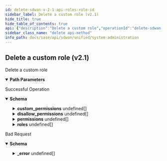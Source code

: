 ```yaml
---
id: delete-sdwan-v-2-1-api-roles-role-id
sidebar_label: Delete a custom role (v2.1)
hide_title: true
hide_table_of_contents: true
api: {"description":"Delete a custom role","operationId":"delete-sdwan-v2.1-api-roles-role_id","parameters":[{"description":"Role Id","in":"path","name":"role_id","required":true,"schema":{"description":"Role Id","type":"string"}}],"responses":{"200":{"content":{"application/json":{"schema":{"properties":{"custom_permissions":{"description":"Custom Permissions: Size(max = 100, error = AUTH_ROLE_INVALID_CUSTOM_PERMISSIONS_SIZE: Custom permissions set is limited to 100, min = 0) ","items":{"properties":{"allowed_after_ms":{"description":"Allowed After Ms","format":"int64","type":"integer"},"allowed_before_ms":{"description":"Allowed Before Ms","format":"int64","type":"integer"},"disabled":{"description":"Disabled","type":"boolean"},"disabled_reason":{"description":"Disabled Reason: Size(max = 5000, DISABLED_REASON_INVALID_0001, min = 0) ","type":"string"},"disallow_permission":{"description":"Disallow Permission","type":"boolean"},"id":{"type":"string"},"inactive":{"description":"Inactive","type":"boolean"},"inactive_reason":{"description":"Inactive Reason: Size(max = 5000, INACTIVE_REASON_INVALID_0001, min = 0) ","type":"string"},"region":{"description":"Region","type":"string"},"value":{"description":"Value: Pattern(error = INVALID_PERMISSION_VALUE: Permission value contains invalid characters. Check data {}, regexp = ^[/0-9a-zA-+_\\\\[\\\\]-]{1,500}$) NotEmpty ","type":"string"}},"required":["value"]},"type":"array"},"description":{"description":"Description: Size(max = 1000, error = AUTH_ROLE_INVALID_ROLE_DESCRIPTION: Description size is limited to {} length, min = 1) ","type":"string"},"disabled":{"description":"Disabled","type":"boolean"},"disabled_reason":{"description":"Disabled Reason: Size(max = 5000, DISABLED_REASON_INVALID_0001, min = 0) ","type":"string"},"disallow_permissions":{"description":"Disallow Permissions: Valid Size(max = 100, error = AUTH_ROLE_INVALID_DISALLOW_PERMISSION_LIST_SIZE: Disallowed ermissions set is limited to 100, min = 0) ","items":{"properties":{"value":{"description":"Value: Size(max = 500, PERMISSION_INVALID_0001, min = 0) ","type":"string"}}},"type":"array"},"id":{"description":"Id","type":"string"},"inactive":{"description":"Inactive","type":"boolean"},"inactive_reason":{"description":"Inactive Reason: Size(max = 5000, INACTIVE_REASON_INVALID_0001, min = 0) ","type":"string"},"is_system_owned":{"description":"Is System Owned","type":"boolean"},"name":{"description":"Name: Size(max = 256, error = AUTH_ROLE_INVALID_ROLE_NAME: Auth role name comprises of lowercase and underscore characters only, min = 1) NotEmpty ","type":"string"},"permissions":{"description":"Permissions: Valid Size(max = 100, error = AUTH_ROLE_INVALID_PERMISSION_LIST_SIZE: Permissions set is limited to 100, min = 0) ","items":{"properties":{"value":{"description":"Value: Size(max = 500, PERMISSION_INVALID_0001, min = 0) ","type":"string"}}},"type":"array"},"region":{"description":"Region","type":"string"},"roles":{"description":"Roles: Valid Size(max = 7, error = AUTH_ROLE_INVALID_ROLE_LIST_SIZE: Roles set size is limited to {} length, min = 0) ","items":{"properties":{"name":{"description":"Name: Pattern(AUTH_ROLE_INVALID, regexp = (guest|system|element|support_iam_admin|support_admin|support_viewonly|support_mfg|support_super|support_root|devops|secops|tenant_iam_admin|tenant_network_admin|tenant_security_admin|tenant_viewonly|tenant_super|tenant_root|esp_iam_admin|esp_machine_admin|esp_admin|esp_user|esp_super|esp_root)) NotBlank ","type":"string"}},"required":["name"]},"type":"array"}},"required":["name"]}}},"description":"Successful Operation"},"400":{"content":{"application/json":{"example":{"value":{"_error":[{"code":"SYSTEM_CREATED_CUSTOM_ROLE_OPERATIONS_NOT_ALLOWED"}]}},"schema":{"properties":{"_error":{"items":{"properties":{"code":{"type":"string"},"message":{"type":"string"}}},"type":"array"}}}}},"description":"Bad Request"}},"tags":["System Administration"],"method":"delete","path":"/sdwan/v2.1/api/roles/{role_id}","info":{"contact":{},"description":"List of APIs used to manage the operators, IDPs, users, base roles, base permissions,  password change, sign up, and client roles, base roles.","title":"System Administration","version":"Latest"},"postman":{"name":"Delete a custom role (v2.1)","description":{"content":"Delete a custom role","type":"text/plain"},"url":{"path":["sdwan","v2.1","api","roles",":role_id"],"host":["{{baseUrl}}"],"query":[],"variable":[{"disabled":false,"description":{"content":"(Required) Role Id","type":"text/plain"},"type":"any","value":"","key":"role_id"}]},"header":[{"key":"Accept","value":"application/json"}],"method":"DELETE"}}
sidebar_class_name: "delete api-method"
info_path: docs/sase/api/sdwan/unified/system-administration
---
```



## Delete a custom role (v2.1)



Delete a custom role

<details style={{"marginBottom":"1rem"}} data-collapsed={false} open={true}><summary style={{}}><strong>Path Parameters</strong></summary><div><ul><ParamsItem className={"paramsItem"} param={{"description":"Role Id","in":"path","name":"role_id","required":true,"schema":{"description":"Role Id","type":"string"}}}></ParamsItem></ul></div></details><div><ApiTabs><TabItem label={"200"} value={"200"}><div>

Successful Operation

</div><div><details style={{}} data-collapsed={false} open={true}><summary style={{"textAlign":"left"}}><strong>Schema</strong></summary><div style={{"textAlign":"left","marginLeft":"1rem"}}></div><ul style={{"marginLeft":"1rem"}}><SchemaItem collapsible={true} className={"schemaItem"}><details style={{}}><summary style={{}}><strong>custom_permissions</strong><span style={{"opacity":"0.6"}}> undefined[]</span></summary><div style={{"marginLeft":"1rem"}}><div style={{"marginTop":".5rem","marginBottom":".5rem"}}>

Custom Permissions: Size(max = 100, error = AUTH_ROLE_INVALID_CUSTOM_PERMISSIONS_SIZE: Custom permissions set is limited to 100, min = 0) 

</div><SchemaItem collapsible={false} name={"allowed_after_ms"} required={false} schemaDescription={"Allowed After Ms"} schemaName={"int64"} qualifierMessage={undefined}></SchemaItem><SchemaItem collapsible={false} name={"allowed_before_ms"} required={false} schemaDescription={"Allowed Before Ms"} schemaName={"int64"} qualifierMessage={undefined}></SchemaItem><SchemaItem collapsible={false} name={"disabled"} required={false} schemaDescription={"Disabled"} schemaName={"boolean"} qualifierMessage={undefined}></SchemaItem><SchemaItem collapsible={false} name={"disabled_reason"} required={false} schemaDescription={"Disabled Reason: Size(max = 5000, DISABLED_REASON_INVALID_0001, min = 0) "} schemaName={"string"} qualifierMessage={undefined}></SchemaItem><SchemaItem collapsible={false} name={"disallow_permission"} required={false} schemaDescription={"Disallow Permission"} schemaName={"boolean"} qualifierMessage={undefined}></SchemaItem><SchemaItem collapsible={false} name={"id"} required={false} schemaDescription={undefined} schemaName={"string"} qualifierMessage={undefined}></SchemaItem><SchemaItem collapsible={false} name={"inactive"} required={false} schemaDescription={"Inactive"} schemaName={"boolean"} qualifierMessage={undefined}></SchemaItem><SchemaItem collapsible={false} name={"inactive_reason"} required={false} schemaDescription={"Inactive Reason: Size(max = 5000, INACTIVE_REASON_INVALID_0001, min = 0) "} schemaName={"string"} qualifierMessage={undefined}></SchemaItem><SchemaItem collapsible={false} name={"region"} required={false} schemaDescription={"Region"} schemaName={"string"} qualifierMessage={undefined}></SchemaItem><SchemaItem collapsible={false} name={"value"} required={true} schemaDescription={"Value: Pattern(error = INVALID_PERMISSION_VALUE: Permission value contains invalid characters. Check data {}, regexp = ^[/0-9a-zA-+_\\\\[\\\\]-]{1,500}$) NotEmpty "} schemaName={"string"} qualifierMessage={undefined}></SchemaItem></div></details></SchemaItem><SchemaItem collapsible={false} name={"description"} required={false} schemaDescription={"Description: Size(max = 1000, error = AUTH_ROLE_INVALID_ROLE_DESCRIPTION: Description size is limited to {} length, min = 1) "} schemaName={"string"} qualifierMessage={undefined}></SchemaItem><SchemaItem collapsible={false} name={"disabled"} required={false} schemaDescription={"Disabled"} schemaName={"boolean"} qualifierMessage={undefined}></SchemaItem><SchemaItem collapsible={false} name={"disabled_reason"} required={false} schemaDescription={"Disabled Reason: Size(max = 5000, DISABLED_REASON_INVALID_0001, min = 0) "} schemaName={"string"} qualifierMessage={undefined}></SchemaItem><SchemaItem collapsible={true} className={"schemaItem"}><details style={{}}><summary style={{}}><strong>disallow_permissions</strong><span style={{"opacity":"0.6"}}> undefined[]</span></summary><div style={{"marginLeft":"1rem"}}><div style={{"marginTop":".5rem","marginBottom":".5rem"}}>

Disallow Permissions: Valid Size(max = 100, error = AUTH_ROLE_INVALID_DISALLOW_PERMISSION_LIST_SIZE: Disallowed ermissions set is limited to 100, min = 0) 

</div><SchemaItem collapsible={false} name={"value"} required={false} schemaDescription={"Value: Size(max = 500, PERMISSION_INVALID_0001, min = 0) "} schemaName={"string"} qualifierMessage={undefined}></SchemaItem></div></details></SchemaItem><SchemaItem collapsible={false} name={"id"} required={false} schemaDescription={"Id"} schemaName={"string"} qualifierMessage={undefined}></SchemaItem><SchemaItem collapsible={false} name={"inactive"} required={false} schemaDescription={"Inactive"} schemaName={"boolean"} qualifierMessage={undefined}></SchemaItem><SchemaItem collapsible={false} name={"inactive_reason"} required={false} schemaDescription={"Inactive Reason: Size(max = 5000, INACTIVE_REASON_INVALID_0001, min = 0) "} schemaName={"string"} qualifierMessage={undefined}></SchemaItem><SchemaItem collapsible={false} name={"is_system_owned"} required={false} schemaDescription={"Is System Owned"} schemaName={"boolean"} qualifierMessage={undefined}></SchemaItem><SchemaItem collapsible={false} name={"name"} required={true} schemaDescription={"Name: Size(max = 256, error = AUTH_ROLE_INVALID_ROLE_NAME: Auth role name comprises of lowercase and underscore characters only, min = 1) NotEmpty "} schemaName={"string"} qualifierMessage={undefined}></SchemaItem><SchemaItem collapsible={true} className={"schemaItem"}><details style={{}}><summary style={{}}><strong>permissions</strong><span style={{"opacity":"0.6"}}> undefined[]</span></summary><div style={{"marginLeft":"1rem"}}><div style={{"marginTop":".5rem","marginBottom":".5rem"}}>

Permissions: Valid Size(max = 100, error = AUTH_ROLE_INVALID_PERMISSION_LIST_SIZE: Permissions set is limited to 100, min = 0) 

</div><SchemaItem collapsible={false} name={"value"} required={false} schemaDescription={"Value: Size(max = 500, PERMISSION_INVALID_0001, min = 0) "} schemaName={"string"} qualifierMessage={undefined}></SchemaItem></div></details></SchemaItem><SchemaItem collapsible={false} name={"region"} required={false} schemaDescription={"Region"} schemaName={"string"} qualifierMessage={undefined}></SchemaItem><SchemaItem collapsible={true} className={"schemaItem"}><details style={{}}><summary style={{}}><strong>roles</strong><span style={{"opacity":"0.6"}}> undefined[]</span></summary><div style={{"marginLeft":"1rem"}}><div style={{"marginTop":".5rem","marginBottom":".5rem"}}>

Roles: Valid Size(max = 7, error = AUTH_ROLE_INVALID_ROLE_LIST_SIZE: Roles set size is limited to {} length, min = 0) 

</div><SchemaItem collapsible={false} name={"name"} required={true} schemaDescription={"Name: Pattern(AUTH_ROLE_INVALID, regexp = (guest|system|element|support_iam_admin|support_admin|support_viewonly|support_mfg|support_super|support_root|devops|secops|tenant_iam_admin|tenant_network_admin|tenant_security_admin|tenant_viewonly|tenant_super|tenant_root|esp_iam_admin|esp_machine_admin|esp_admin|esp_user|esp_super|esp_root)) NotBlank "} schemaName={"string"} qualifierMessage={undefined}></SchemaItem></div></details></SchemaItem></ul></details></div></TabItem><TabItem label={"400"} value={"400"}><div>

Bad Request

</div><div><details style={{}} data-collapsed={false} open={true}><summary style={{"textAlign":"left"}}><strong>Schema</strong></summary><div style={{"textAlign":"left","marginLeft":"1rem"}}></div><ul style={{"marginLeft":"1rem"}}><SchemaItem collapsible={true} className={"schemaItem"}><details style={{}}><summary style={{}}><strong>_error</strong><span style={{"opacity":"0.6"}}> undefined[]</span></summary><div style={{"marginLeft":"1rem"}}><SchemaItem collapsible={false} name={"code"} required={false} schemaDescription={undefined} schemaName={"string"} qualifierMessage={undefined}></SchemaItem><SchemaItem collapsible={false} name={"message"} required={false} schemaDescription={undefined} schemaName={"string"} qualifierMessage={undefined}></SchemaItem></div></details></SchemaItem></ul></details></div></TabItem></ApiTabs></div>
      